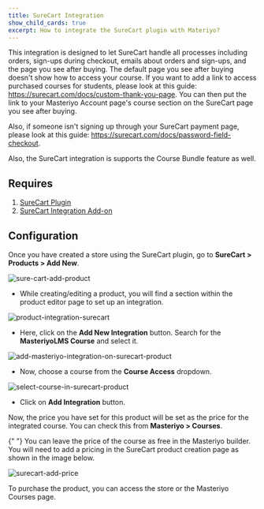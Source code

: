 ```yaml
---
title: SureCart Integration
show_child_cards: true
excerpt: How to integrate the SureCart plugin with Materiyo?
---
```



  This integration is designed to let SureCart handle all processes including
  orders, sign-ups during checkout, emails about orders and sign-ups, and the
  page you see after buying. The default page you see after buying doesn't show
  how to access your course. If you want to add a link to access purchased
  courses for students, please look at this guide:
  https://surecart.com/docs/custom-thank-you-page. You can then put the link to
  your Masteriyo Account page's course section on the SureCart page you see
  after buying.



  Also, if someone isn't signing up through your SureCart payment page, please
  look at this guide: https://surecart.com/docs/password-field-checkout.


<Callout>
  Also, the SureCart integration is supports the Course Bundle feature as well.
</Callout>

## Requires

1. [SureCart Plugin](https://wordpress.org/plugins/surecart/)
2. [SureCart Integration Add-on](https://docs.masteriyo.com/getting-started/activate-masteriyo-addons)

## Configuration

Once you have created a store using the SureCart plugin, go to **SureCart > Products > Add New**.

![sure-cart-add-product](https://github.com/user-attachments/assets/67e1ed55-f883-4f6c-9d60-7cb6ff5a9776)

- While creating/editing a product, you will find a section within the product editor page to set up an integration.

![product-integration-surecart](https://github.com/user-attachments/assets/a7ef179f-1e9d-4479-9699-1e81bee857f4)

- Here, click on the **Add New Integration** button. Search for the **MasteriyoLMS Course** and select it.

![add-masteriyo-integration-on-surecart-product](https://github.com/user-attachments/assets/ddda1fe9-78f2-4cda-9c84-aceb5c2bf448)

- Now, choose a course from the **Course Access** dropdown.

![select-course-in-surecart-product](https://github.com/user-attachments/assets/458867e1-42ac-4c33-ade2-afd99e553c25)

- Click on **Add Integration** button.

Now, the price you have set for this product will be set as the price for the integrated course. You can check this from **Masteriyo > Courses**.

<Callout>
  {" "}
  You can leave the price of the course as free in the Masteriyo builder. You will
  need to add a pricing in the SureCart product creation page as shown in the image
  below.
</Callout>

![surecart-add-price](https://github.com/user-attachments/assets/c4a212e6-a7d4-4c6d-8501-ef862cd0e75c)

To purchase the product, you can access the store or the Masteriyo Courses page.


